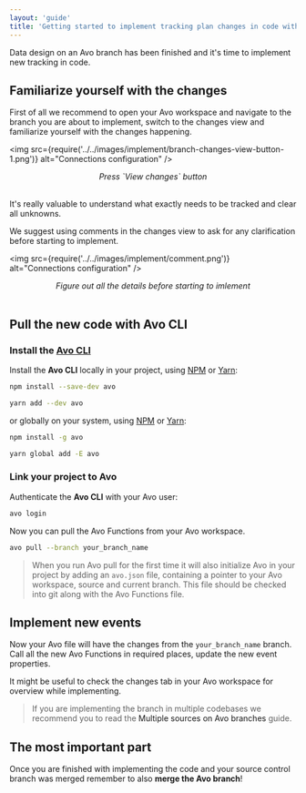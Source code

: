 ```yaml
---
layout: 'guide'
title: 'Getting started to implement tracking plan changes in code with Avo'
---
```



Data design on an Avo branch has been finished and it's time to implement new tracking in code.

## Familiarize yourself with the changes

First of all we recommend to open your Avo workspace and navigate to the branch you are about to implement, switch to the changes view and familiarize yourself with the changes happening.

<img
  src={require('../../images/implement/branch-changes-view-button-1.png')}
  alt="Connections configuration"
/>
<center>
  <i>Press `View changes` button</i>
</center>
<br />

It's really valuable to understand what exactly needs to be tracked and clear all
unknowns.

We suggest using comments in the changes view to ask for any clarification before starting to implement.

<img
  src={require('../../images/implement/comment.png')}
  alt="Connections configuration"
/>
<center>
  <i>Figure out all the details before starting to imlement</i>
</center>
<br />

## Pull the new code with Avo CLI

### Install the [Avo CLI](https://www.npmjs.com/package/avo)

Install the **Avo CLI** locally in your project, using [NPM](https://www.npmjs.com/get-npm) or [Yarn](https://classic.yarnpkg.com/en/docs/install):

```bash
npm install --save-dev avo
```

```bash
yarn add --dev avo
```

or globally on your system, using [NPM](https://www.npmjs.com/get-npm) or [Yarn](https://classic.yarnpkg.com/en/docs/install):

```bash
npm install -g avo
```

```bash
yarn global add -E avo
```

### Link your project to Avo

Authenticate the **Avo CLI** with your Avo user:

```bash
avo login
```

Now you can pull the Avo Functions from your Avo workspace.

```bash
avo pull --branch your_branch_name
```

> When you run Avo pull for the first time it will also initialize Avo in your project by adding an `avo.json` file, containing a pointer to your Avo workspace, source and current branch. This file should be checked into git along with the Avo Functions file.

## Implement new events

Now your Avo file will have the changes from the `your_branch_name` branch. Call all the new Avo Functions in required places, update the new event properties.

It might be useful to check the changes tab in your Avo workspace for overview while implementing.

> If you are implementing the branch in multiple codebases we recommend you to read the <Link passHref href="/data-design/multiple-sources-on-avo-branches"><a>Multiple sources on Avo branches</a></Link> guide.

## The most important part

Once you are finished with implementing the code and your source control branch was merged remember to also **merge the Avo branch**!
